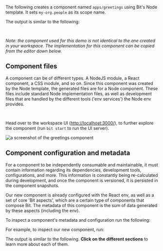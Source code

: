 
The following creates a component named `apps/greetings` using Bit's Node template. It sets `my-org.people` as its scope name.

<BitCreateWithExample />

The output is similar to the following:

<BitCreateOutput />

<GreetingsCardAndAbout />

<br />

_Note: the component used for this demo is not identical to the one created in your workspace. The implementation for this component can be copied from the editor down below._

## Component files

A component can be of different types. A NodeJS module, a React component, a CSS module, and so on.
Since this component was created by the Node template, the generated files are for a Node component.
These files include standard Node implementation files, as well as development files that are handled by the different tools ('env services') the Node env provides.

<ExploreComponentFiles />

<br />

Head over to the workspace UI ([http://localhost:3000/](http://localhost:3000/)), to further explore the component (run `bit start` to run the UI server).

<Image maxWidth={700} src={greetingsScreenshot} hasBackground alt="a screenshot of the greetings component" />

## Component configuration and metadata

For a component to be independently consumable and maintainable, it must contain information regarding its dependencies, development tools, configurations, and more.
This information is constantly being re-calculated during development, and once the component is versioned, it is persisted in the component snapshots.

Our new component is already configured with the React env, as well as a set of core 'Bit aspects', which are a certain type of components that compose Bit.
The metadata of this component is the sum of data generated by these aspects (including the env).

To inspect a component's metadata and configuration run the following:

<BitShow />

For example, to inspect our new component, run:

<BitShowWithExample />

The output is similar to the following. **Click on the different sections** to learn more about each of them.

<BitShowExample />
